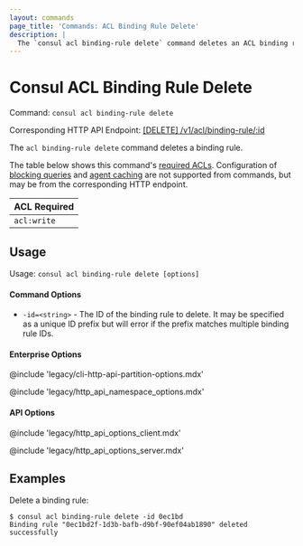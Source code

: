 ```yaml
---
layout: commands
page_title: 'Commands: ACL Binding Rule Delete'
description: |
  The `consul acl binding-rule delete` command deletes an ACL binding rule according to a specified ID. These rules bind auth methods to specific services or roles.
---
```


# Consul ACL Binding Rule Delete

Command: `consul acl binding-rule delete`

Corresponding HTTP API Endpoint: [\[DELETE\] /v1/acl/binding-rule/:id](/consul/api-docs/acl/binding-rules#delete-a-binding-rule)

The `acl binding-rule delete` command deletes a binding rule.

The table below shows this command's [required ACLs](/consul/api-docs/api-structure#authentication). Configuration of
[blocking queries](/consul/api-docs/features/blocking) and [agent caching](/consul/api-docs/features/caching)
are not supported from commands, but may be from the corresponding HTTP endpoint.

| ACL Required |
| ------------ |
| `acl:write`  |

## Usage

Usage: `consul acl binding-rule delete [options]`

#### Command Options

- `-id=<string>` - The ID of the binding rule to delete. It may be specified as a
  unique ID prefix but will error if the prefix matches multiple binding rule IDs.

#### Enterprise Options

@include 'legacy/cli-http-api-partition-options.mdx'

@include 'legacy/http_api_namespace_options.mdx'

#### API Options

@include 'legacy/http_api_options_client.mdx'

@include 'legacy/http_api_options_server.mdx'

## Examples

Delete a binding rule:

```shell-session
$ consul acl binding-rule delete -id 0ec1bd
Binding rule "0ec1bd2f-1d3b-bafb-d9bf-90ef04ab1890" deleted successfully
```
